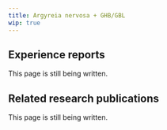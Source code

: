---
title: Argyreia nervosa + GHB/GBL
wip: true
---

## Experience reports

This page is still being written.

## Related research publications

This page is still being written.

